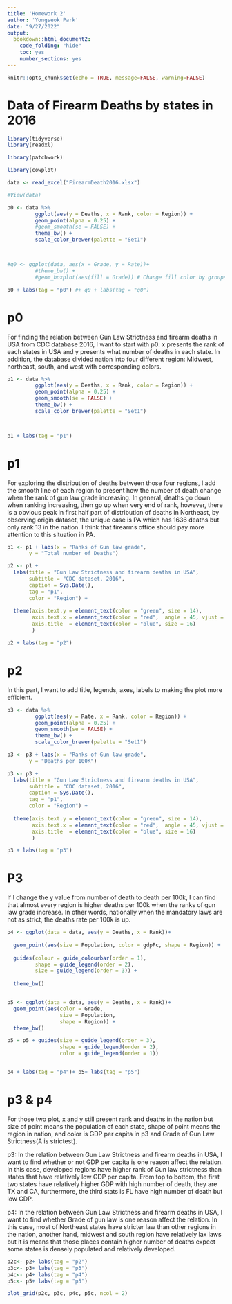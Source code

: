 ```yaml
---
title: 'Homework 2'
author: 'Yongseok Park'
date: "9/27/2022"
output:
  bookdown::html_document2: 
    code_folding: "hide"
    toc: yes
    number_sections: yes
---
```


<!-- You may add message=FALSE, warning=FALSE in knitr -->
<!--     options to suppress messages and warnings -->

```r
knitr::opts_chunk$set(echo = TRUE, message=FALSE, warning=FALSE)
```

# Data of Firearm Deaths by states in 2016

```r
library(tidyverse)
library(readxl)

library(patchwork)

library(cowplot)

data <- read_excel("FirearmDeath2016.xlsx")

#View(data)

```

```r

p0 <- data %>%
         ggplot(aes(y = Deaths, x = Rank, color = Region)) +
         geom_point(alpha = 0.25) +
         #geom_smooth(se = FALSE) +
         theme_bw() +
         scale_color_brewer(palette = "Set1")



#q0 <- ggplot(data, aes(x = Grade, y = Rate))+
         #theme_bw() +
         #geom_boxplot(aes(fill = Grade)) # Change fill color by groups

p0 + labs(tag = "p0") #+ q0 + labs(tag = "q0")
```


# p0

For finding the relation between Gun Law Strictness and firearm deaths in USA from CDC database 2016, I want to start with p0: x presents the rank of each states in USA and y presents what number of deaths in each state. In addition, the database divided nation into four different region: Midwest, northeast, south, and west with corresponding colors. 

```r

p1 <- data %>%
         ggplot(aes(y = Deaths, x = Rank, color = Region)) +
         geom_point(alpha = 0.25) +
         geom_smooth(se = FALSE) +
         theme_bw() +
         scale_color_brewer(palette = "Set1")



p1 + labs(tag = "p1")
```


# p1

For exploring the distribution of deaths between those four regions, I add the smooth line of each region to present how the number of death change when the rank of gun law grade increasing. In general, deaths go down when ranking increasing, then go up when very end of rank, however, there is a obvious peak in first half part of distribution of deaths in Northeast, by observing origin dataset, the unique case is PA which has 1636 deaths but only rank 13 in the nation. I think that firearms office should pay more attention to this situation in PA.


```r

p1 <- p1 + labs(x = "Ranks of Gun law grade",
       y = "Total number of Deaths")

p2 <- p1 +
  labs(title = "Gun Law Strictness and firearm deaths in USA",
       subtitle = "CDC dataset, 2016",
       caption = Sys.Date(),
       tag = "p1",
       color = "Region") +
  
  theme(axis.text.y = element_text(color = "green", size = 14),
        axis.text.x = element_text(color = "red",  angle = 45, vjust = 0.5),
        axis.title  = element_text(color = "blue", size = 16)
        )

p2 + labs(tag = "p2")

```


# p2

In this part, I want to add title, legends, axes, labels to making the plot more efficient.




```r

p3 <- data %>%
         ggplot(aes(y = Rate, x = Rank, color = Region)) +
         geom_point(alpha = 0.25) +
         geom_smooth(se = FALSE) +
         theme_bw() +
         scale_color_brewer(palette = "Set1")

p3 <- p3 + labs(x = "Ranks of Gun law grade",
       y = "Deaths per 100K")

p3 <- p3 +
  labs(title = "Gun Law Strictness and firearm deaths in USA",
       subtitle = "CDC dataset, 2016",
       caption = Sys.Date(),
       tag = "p1",
       color = "Region") +
  
  theme(axis.text.y = element_text(color = "green", size = 14),
        axis.text.x = element_text(color = "red",  angle = 45, vjust = 0.5),
        axis.title  = element_text(color = "blue", size = 16)
        )

p3 + labs(tag = "p3")
```

# P3 

If I change the y value from number of death to death per 100k, I can find that almost every region is higher deaths per 100k when the ranks of gun law grade increase. In other words, nationally when the mandatory laws are not as strict, the deaths rate per 100k is up.


```r

p4 <- ggplot(data = data, aes(y = Deaths, x = Rank))+
  
  geom_point(aes(size = Population, color = gdpPc, shape = Region)) +
  
  guides(colour = guide_colourbar(order = 1),
         shape = guide_legend(order = 2),
         size = guide_legend(order = 3)) +
  
  theme_bw()


p5 <- ggplot(data = data, aes(y = Deaths, x = Rank))+
  geom_point(aes(color = Grade, 
                 size = Population, 
                 shape = Region)) +
  theme_bw()

p5 = p5 + guides(size = guide_legend(order = 3),
                 shape = guide_legend(order = 2),
                 color = guide_legend(order = 1))


p4 + labs(tag = "p4")+ p5+ labs(tag = "p5")


```


# p3 & p4

For those two plot, x and y still present rank and deaths in the nation but size of point means the population of each state, shape of point means the region in nation, and color is GDP per capita in p3 and Grade of Gun Law Strictness(A is strictest).

p3: In the relation between Gun Law Strictness and firearm deaths in USA, I want to find whether or not GDP per capita is one reason affect the relation. In this case, developed regions have higher rank of Gun law strictness than states that have relatively low GDP per capita. From top to bottom, the first two states have relatively higher GDP with high number of death, they are TX and CA, furthermore, the third stats is FL have high number of death but low GDP.


p4: In the relation between Gun Law Strictness and firearm deaths in USA, I want to find whether Grade of gun law is one reason affect the relation. In this case, most of Northeast states have stricter law than other regions in the nation, another hand, midwest and south region have relatively lax laws but it is means that those places contain higher number of deaths expect some states is densely populated and relatively developed.


```r

p2c<- p2+ labs(tag = "p2")
p3c<- p3+ labs(tag = "p3")
p4c<- p4+ labs(tag = "p4")
p5c<- p5+ labs(tag = "p5")

plot_grid(p2c, p3c, p4c, p5c, ncol = 2)



```

